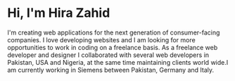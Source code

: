 # Hi, I'm Hira Zahid

I'm creating web applications for the next generation of consumer-facing companies. I love developing websites and I am looking for more opportunities to work in coding on a freelance basis.
As a freelance web developer and designer I collaborated with several web developers in Pakistan, USA 
and Nigeria, at the same time maintaining clients world wide.I am currently working in Siemens between Pakistan, Germany and Italy.
